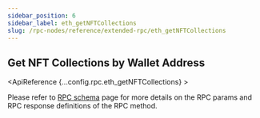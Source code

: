 ```yaml
---
sidebar_position: 6
sidebar_label: eth_getNFTCollections
slug: /rpc-nodes/reference/extended-rpc/eth_getNFTCollections
---
```



## Get NFT Collections by Wallet Address

<ApiReference {...config.rpc.eth_getNFTCollections} >
<Admonition type="info" title="Note">

Please refer to <a href="/rpc-nodes/reference/evm-rpc-schema">RPC schema</a> page for more details on the RPC params and RPC response definitions of the RPC method. 
</Admonition>
</ApiReference>
